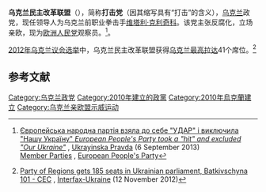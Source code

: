 {{Infobox political party
| country          = 烏克蘭
| slogan           = 「從個人成功到國家成功」<ref>{{Cite web|url=https://kyiv.klichko.org/|title=Кличко|website=kyiv.klichko.org|access-date=2022-03-29|archive-date=2022-03-26|archive-url=https://web.archive.org/web/20220326221458/https://kyiv.klichko.org/|dead-url=no}}</ref>
| name             = 乌克兰民主改革联盟
| native_name      = Український демократичний альянс за реформи Віталія Кличка
| logo             = Logo of the Ukrainian Democratic Alliance for Reform (2020).svg
| logo_size        = 225px
| leader           = [[维塔利·克利奇科|维塔利·克利奇科]]<ref name=DATA>{{in lang|uk}} [http://da-ta.com.ua/mon_mainnews/912.htm?print=1 Політична партія "УДАР (Український Демократичний Альянс за Реформи) Віталія Кличка"] {{Wayback|url=http://da-ta.com.ua/mon_mainnews/912.htm?print=1 |date=20120525210950 }}, Центр политической информации "Дата"</ref><ref name=leader>{{cite web |url=http://www.kyivpost.com/news/politics/detail/64928/ |title=WBC World Champion Vitaly Klitschko leads new party |publisher=[[Kyiv_Post|Kyiv Post]] |date=2010-04-24 |access-date=2009-11-01 |archive-date=2010-04-27 |archive-url=https://web.archive.org/web/20100427002442/http://www.kyivpost.com/news/politics/detail/64928/ |dead-url=no }}</ref> 
| foundation       = 2010年4月24日<ref name=date>{{in lang|uk}} [http://klichko.org/38/news_1518/vitaly-klichko-ocholyv-politychnu-partiyu-udar-foto.html Віталій Кличко очолив політичну партію «УДАР» (фото)] {{Wayback|url=http://klichko.org/38/news_1518/vitaly-klichko-ocholyv-politychnu-partiyu-udar-foto.html |date=20141010185928 }}, Vitali Klitschko Bloc (April 24, 2010)</ref>（2005年3月14日註冊）<ref name=DATA/>
| dissolution      = 
| merged           = 
| symbol           = [[File:UDAR_logo_alt.svg|125px]]
| ideology         = [[親歐洲主義|親歐洲主義]]<ref name="Freeman_Telegraph">{{cite news |first=Colin |last=Freeman |title=Why boxer Vitali Klitschko wants to become Ukraine's new political heavyweight |newspaper=[[The_Daily_Telegraph|The Telegraph]] |date=6 November 2011 |url=https://www.telegraph.co.uk/sport/othersports/boxing/8871874/Why-boxer-VItali-Klitschko-wants-to-become-Ukraines-new-political-heavyweight.html |access-date=19 February 2012 |archive-date=2012-02-29 |archive-url=https://web.archive.org/web/20120229050917/http://www.telegraph.co.uk/sport/othersports/boxing/8871874/Why-boxer-VItali-Klitschko-wants-to-become-Ukraines-new-political-heavyweight.html |dead-url=no }}</ref><ref name="Pravda">{{cite news |title=Vitali Klitschko to knock out all Ukrainian politicians |newspaper=Pravda |date=31 October 2011 |url=http://english.pravda.ru/world/ussr/31-10-2011/119472-Vitali_Klitschko-0/ |access-date=19 February 2012 |archive-date=2012-02-09 |archive-url=https://web.archive.org/web/20120209124705/http://english.pravda.ru/world/ussr/31-10-2011/119472-Vitali_Klitschko-0/ |dead-url=no }}</ref><ref>{{cite news |title=Heavyweight champ Klitschko predicts fraud in October Ukraine vote |newspaper=Monsters and Critics |date=12 January 2012 |url=http://news.monstersandcritics.com/europe/news/article_1685237.php/Heavyweight-champ-Klitschko-predicts-fraud-in-October-Ukraine-vote |access-date=19 February 2012 |archive-date=2013-10-16 |archive-url=https://web.archive.org/web/20131016211355/http://news.monstersandcritics.com/europe/news/article_1685237.php/Heavyweight-champ-Klitschko-predicts-fraud-in-October-Ukraine-vote |dead-url=yes }}</ref><br />[[經濟自由主義|經濟自由主義]]<ref name="Ukraine's pro-government parties join forces ahead of local elections">{{cite web|url=http://www.ukrweekly.com/uwwp/ukraines-pro-government-parties-join-forces-ahead-of-local-elections/|work=[[The_Ukrainian_Weekly|The Ukrainian Weekly]]|first=Oleg|last=Varfolomeyev|agency=Eurasia Daily Monitor|title=Ukraine's pro-government parties join forces ahead of local elections|date=18 September 2015|access-date=2022-03-29|archive-date=2015-09-20|archive-url=https://web.archive.org/web/20150920075720/http://www.ukrweekly.com/uwwp/ukraines-pro-government-parties-join-forces-ahead-of-local-elections/|dead-url=no}}</ref><ref>{{Cite news |title=Ukraine election: President Yanukovych party claims win |work=[[BBC_News|BBC News]] |date=28 October 2012 |url=https://www.bbc.co.uk/news/world-europe-20113616 |accessdate=2022-03-29 |archive-date=2018-10-11 |archive-url=https://web.archive.org/web/20181011232650/https://www.bbc.co.uk/news/world-europe-20113616 |dead-url=no }}</ref><ref>{{cite news |first=Richard |last=Balmforth |title=Corruption No. 1 problem as Ukraine heads for election |publisher=[[Reuters|Reuters]] |date=24 October 2012 |url=https://www.reuters.com/article/us-ukraine-election-idUSBRE89N0A420121024 |accessdate=2022-03-29 |archive-date=2021-04-12 |archive-url=https://web.archive.org/web/20210412155440/https://www.reuters.com/article/us-ukraine-election-idUSBRE89N0A420121024 |dead-url=no }}</ref><br />[[社會保守主義|社會保守主義]]
| position         = [[中間主義|中間]]<ref>{{cite news|url=http://www.day.kiev.ua/en/article/topic-day/what-helped-klitschko-build-his-lead|title=What helped Klitschko build up his lead?|newspaper=[[The_Day_(Kyiv)|The Day]]|accessdate=2022-03-29|archive-date=2015-09-24|archive-url=https://web.archive.org/web/20150924044511/http://www.day.kiev.ua/en/article/topic-day/what-helped-klitschko-build-his-lead|dead-url=no}}</ref><ref>{{Cite web |url=http://www.euronews.com/2012/10/29/ukraine-s-opposition-claim-the-people-s-true-support/ |title=存档副本 |access-date=2022-03-29 |archive-date=2018-11-01 |archive-url=https://web.archive.org/web/20181101203916/https://www.euronews.com/2012/10/29/ukraine-s-opposition-claim-the-people-s-true-support |dead-url=yes }}</ref>至[[中間偏右|中間偏右]]<ref>{{cite web|last=Nordsieck|first=Wolfram|date=2012|title=Ukraine|url=http://www.parties-and-elections.eu/ukraine.html|website=Parties and Elections in Europe|archive-url=https://web.archive.org/web/20140310224946/http://www.parties-and-elections.eu/ukraine.html|archive-date=10 March 2014|url-status=dead}}</ref>
| european         = [[歐洲人民黨|歐洲人民黨]]（觀察員）<ref name=UDAREPP6913/>
| colours          = 紅、白
| national         = 
| headquarters     = [[基輔|基輔]]
| website          = {{Official URL|https://udar.party/}}
| seats1_title     = [[烏克蘭最高議會|最高議會]]
| seats1           = {{Composition bar|0|450|red}}
| seats2_title     = 地區議席（2020）<ref>{{cite news|url=https://www.cvk.gov.ua/pls/vm2020/pvm002pt001f01=695pt00_t001f01=695.html|script-title=uk:Обрані депутати місцевих рад|language=uk|work=www.cvk.gov.ua|date=23 November 2020|access-date=23 November 2020|archive-date=2015-11-13|archive-url=https://web.archive.org/web/20151113225301/http://www.cvk.gov.ua/wvm2015/pvm002pt001f01%3D100pt00_t001f01%3D100.html|dead-url=yes}}</ref>
| seats2           = {{Composition bar|183|43122|red}}
| seats3_title     = 基輔市議會
| seats3           = {{Composition bar|30|120|red}}
}}
'''乌克兰民主改革联盟'''（{{lang-uk|Український демократичний альянс за реформи Віталія Кличка}}），简称'''打击党'''（因其缩写{{lang|uk|УДАР}}具有“打击”的含义），[[乌克兰|乌克兰]]政党，现任领导人为乌克兰前职业拳击手[[维塔利·克利奇科|维塔利·克利奇科]]。该党主张反腐化，立场亲欧，现为[[欧洲人民党|欧洲人民党]]观察员。<ref name=UDAREPP6913>{{uk icon}} [http://www.pravda.com.ua/news/2013/09/6/6997442/ Європейська народна партія взяла до себе "УДАР" і виключила "Нашу Україну" ''European People's Party took a "hit" and excluded "Our Ukraine"''] {{Wayback|url=http://www.pravda.com.ua/news/2013/09/6/6997442/ |date=20160303212151 }}, [[Ukrayinska_Pravda|Ukrayinska Pravda]] (6 September 2013)<br>[http://www.epp.eu/member-parties Member Parties] {{Wayback|url=http://www.epp.eu/member-parties |date=20160504032123 }}, [[European_People's_Party|European People's Party]]</ref>。

[[2012年乌克兰议会选举|2012年乌克兰议会选举]]中，乌克兰民主改革联盟获得[[乌克兰最高拉达|乌克兰最高拉达]]41个席位。<ref>[http://en.interfax.com.ua/news/general/126937.html#.UUzMyKnCus0 Party of Regions gets 185 seats in Ukrainian parliament, Batkivschyna 101 - CEC] {{Wayback|url=http://en.interfax.com.ua/news/general/126937.html#.UUzMyKnCus0 |date=20131031065126 }}, [[Interfax-Ukraine|Interfax-Ukraine]] (12 November 2012)</ref>

==参考文献==
{{reflist}}

[[Category:乌克兰政党|Category:乌克兰政党]]
[[Category:2010年建立的政黨|Category:2010年建立的政黨]]
[[Category:2010年烏克蘭建立|Category:2010年烏克蘭建立]]
[[Category:乌克兰亲欧盟示威运动|Category:乌克兰亲欧盟示威运动]]